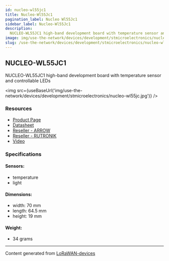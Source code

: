 ```yaml
---
id: nucleo-wl55jc1
title: Nucleo-Wl55Jc1
pagination_label: Nucleo Wl55Jc1
sidebar_label: Nucleo-Wl55Jc1
description:
  NUCLEO-WL55JC1 high-band development board with temperature sensor and controllable LEDs
image: img/use-the-network/devices/development/stmicroelectronics/nucleo-wl55jc.jpg
slug: /use-the-network/devices/development/stmicroelectronics/nucleo-wl55jc1
---
```



## NUCLEO-WL55JC1

NUCLEO-WL55JC1 high-band development board with temperature sensor and controllable LEDs

<img
  src={useBaseUrl('img/use-the-network/devices/development/stmicroelectronics/nucleo-wl55jc.jpg')}
/>

### Resources

- [Product Page](https://www.st.com/en/evaluation-tools/nucleo-wl55jc.html)
- [Datasheet](https://www.st.com/resource/en/data_brief/nucleo-wl55jc.pdf)
- [Reseller - ARROW](https://www.arrow.com/en/products/nucleo-wl55jc1/stmicroelectronics)
- [Reseller - RUTRONIK](https://www.rutronik24.com/product/st/nucleo-wl55jc1/14201387.html)
- [Video](https://www.youtube.com/watch?v=ZFtIlLbDXlo)

### Specifications

#### Sensors:

- temperature
- light

#### Dimensions:

- width: 70 mm
- length: 64.5 mm
- height: 19 mm

#### Weight:

- 34 grams

---

Content generated from [LoRaWAN-devices](https://github.com/TheThingsNetwork/lorawan-devices)
